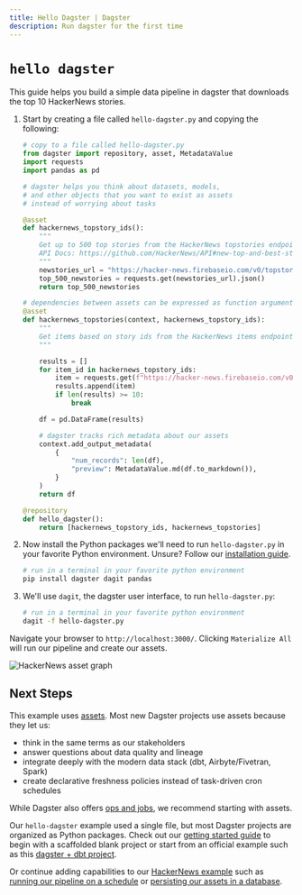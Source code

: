 ```yaml
---
title: Hello Dagster | Dagster
description: Run dagster for the first time
---
```


# `hello dagster`

This guide helps you build a simple data pipeline in dagster that downloads the top 10 HackerNews stories.

1. Start by creating a file called `hello-dagster.py` and copying the following:

    ```python file=/getting-started/hello-dagster/hello-dagster.py
    # copy to a file called hello-dagster.py
    from dagster import repository, asset, MetadataValue
    import requests
    import pandas as pd

    # dagster helps you think about datasets, models, 
    # and other objects that you want to exist as assets
    # instead of worrying about tasks

    @asset
    def hackernews_topstory_ids():
        """
        Get up to 500 top stories from the HackerNews topstories endpoint.
        API Docs: https://github.com/HackerNews/API#new-top-and-best-stories
        """
        newstories_url = "https://hacker-news.firebaseio.com/v0/topstories.json"
        top_500_newstories = requests.get(newstories_url).json()
        return top_500_newstories

    # dependencies between assets can be expressed as function arguments
    @asset 
    def hackernews_topstories(context, hackernews_topstory_ids):
        """
        Get items based on story ids from the HackerNews items endpoint
        """

        results = []
        for item_id in hackernews_topstory_ids:
            item = requests.get(f"https://hacker-news.firebaseio.com/v0/item/{item_id}.json").json()
            results.append(item)
            if len(results) >= 10:
                break

        df = pd.DataFrame(results)

        # dagster tracks rich metadata about our assets
        context.add_output_metadata(
            {
                "num_records": len(df),
                "preview": MetadataValue.md(df.to_markdown()),
            }
        )
        return df

    @repository
    def hello_dagster():
        return [hackernews_topstory_ids, hackernews_topstories]
    ```

2. Now install the Python packages we'll need to run `hello-dagster.py` in your favorite Python environment. Unsure? Follow our [installation guide](/getting-started/install).

    ```bash
    # run in a terminal in your favorite python environment
    pip install dagster dagit pandas
    ```

3. We'll use `dagit`, the dagster user interface, to run `hello-dagster.py`:

    ```bash
    # run in a terminal in your favorite python environment
    dagit -f hello-dagster.py
    ```

Navigate your browser to `http://localhost:3000/`. Clicking `Materialize All` will run our pipeline and create our assets.

<Image
alt="HackerNews asset graph"
src="/images/getting-started/hello-dagster/hello-dagster.png"
width={1331}
height={874}
/>

## Next Steps

This example uses [assets](/tutorial#assets). Most new Dagster projects use assets because they let us:

- think in the same terms as our stakeholders
- answer questions about data quality and lineage 
- integrate deeply with the modern data stack (dbt, Airbyte/Fivetran, Spark)
- create declarative freshness policies instead of task-driven cron schedules

While Dagster also offers [ops and jobs](tutorial#ops-and-jobs), we recommend starting with assets.

Our `hello-dagster` example used a single file, but most Dagster projects are organized as Python packages. Check out our [getting started guide](/getting-started/create-new-project/) to begin with a scaffolded blank project or start from an official example such as this [dagster + dbt project](integrations/dbt/using-dbt-with-dagster).

Or continue adding capabilities to our [HackerNews example](https://github.com/dagster-io/quickstart-etl) such as [running our pipeline on a schedule]() or [persisting our assets in a database]().

